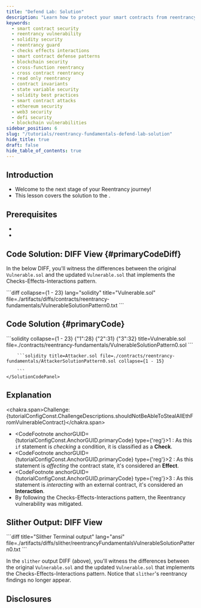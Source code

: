 ```yaml
---
title: "Defend Lab: Solution"
description: "Learn how to protect your smart contracts from reentrancy vulnerabilities. Get hands-on experience with defense patterns like Checks-Effects-Interactions (CEI). Perfect for Solidity developers seeking to enhance their smart contract security skills."
keywords:
  - smart contract security
  - reentrancy vulnerability
  - solidity security
  - reentrancy guard
  - checks effects interactions
  - smart contract defense patterns
  - blockchain security
  - cross-function reentrancy
  - cross contract reentrancy
  - read only reentrancy
  - contract invariants
  - state variable security
  - solidity best practices
  - smart contract attacks
  - ethereum security
  - web3 security
  - defi security
  - blockchain vulnerabilities
sidebar_position: 6
slug: "/tutorials/reentrancy-fundamentals-defend-lab-solution"
hide_title: true
draft: false
hide_table_of_contents: true
---
```


<!-- Intellij mdx plugin doesn't support ts path aliases -->


## Introduction

- Welcome to the next stage of your Reentrancy journey!
- This lesson covers the solution to the
<LinkTutorial tutorialGUID={tutorialConfigConst.TutorialGUID.reentrancyFundamentalsDefendLab}/>.

## Prerequisites

- <LinkTutorial tutorialGUID={tutorialConfigConst.TutorialGUID.reentrancyFundamentalsAttackTheory}/>
- <LinkTutorial tutorialGUID={tutorialConfigConst.TutorialGUID.reentrancyFundamentalsAttackLab}/>

## Code Solution: DIFF View {#primaryCodeDiff}

In the below DIFF, you'll witness the differences between the original `Vulnerable.sol` and the updated `Vulnerable.sol` that implements the Checks-Effects-Interactions pattern.

<SectionWrapper>
    <DiffCodePanel>
        ```diff collapse={1 - 23} lang="solidity" title="Vulnerable.sol" file=./artifacts/diffs/contracts/reentrancy-fundamentals/VulnerableSolutionPattern0.txt
        ```
    </DiffCodePanel>
</SectionWrapper>


## Code Solution {#primaryCode}

<SectionWrapper>
    <Hide below={Styles.docusaurusDesktopThresholdWidth} ssr={true}>
        <CodePanelSolutionTip showMaximizeInstruction/>
    </Hide>
    <SolutionCodePanel>
        ```solidity collapse={1 - 23} {"1":28} {"2":31} {"3":32} title=Vulnerable.sol file=./contracts/reentrancy-fundamentals/VulnerableSolutionPattern0.sol
        ```

        ```solidity title=Attacker.sol file=./contracts/reentrancy-fundamentals/AttackerSolutionPattern0.sol collapse={1 - 15}

        ```
    </SolutionCodePanel>

</SectionWrapper>

## Explanation
<chakra.span><Bold>Challenge: </Bold>{tutorialConfigConst.ChallengeDescriptions.shouldNotBeAbleToStealAllEthFromVulnerableContract}</chakra.span>
- <CodeFootnote anchorGUID={tutorialConfigConst.AnchorGUID.primaryCode} type={'reg'}>1</CodeFootnote> : As this `if` statement is *checking* a condition, it is classified as a **Check**.
- <CodeFootnote anchorGUID={tutorialConfigConst.AnchorGUID.primaryCode} type={'reg'}>2</CodeFootnote> : As this statement is *affecting* the contract state, it's considered an **Effect**.
- <CodeFootnote anchorGUID={tutorialConfigConst.AnchorGUID.primaryCode} type={'reg'}>3</CodeFootnote> : As this statement is *interacting* with an external contract, it's considered an **Interaction**.
- By following the Checks-Effects-Interactions pattern, the Reentrancy vulnerability was mitigated.

## Slither Output: DIFF View
<SectionWrapper>
    <CodePanelSolutionTip showHighlightInstructions/>
    <TerminalCodePanel>
        ```diff title="Slither Terminal output" lang="ansi" file=./artifacts/diffs/slither/reentrancyFundamentalsVulnerableSolutionPattern0.txt
        ```
    </TerminalCodePanel>
</SectionWrapper>

In the `slither` output DIFF (above), you'll witness the differences between the original `Vulnerable.sol` and the updated `Vulnerable.sol` that implements the Checks-Effects-Interactions pattern.  Notice that `slither`'s reentrancy findings no longer appear.

## Disclosures
<Liability/>
